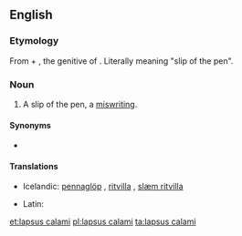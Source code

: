 ==English==

===Etymology===
From {{etyl|la|en}} {{term|lapsus||lang=la|lapse}} + {{term|calami||lang=la|of the [[pen]]}}, the genitive of {{term|calamus|lang=la}}. Literally meaning "slip of the pen".

===Noun===
{{en-noun|head=[[lapsus]] [[calamus|calami]]|?}}

# {{context|formal|lang=en}} A slip of the pen, a [[miswriting]].

====Synonyms====
* {{sense|a slip of the pen}} {{l|en|lapsus plumæ}}

====Translations====
{{trans-top|slip of the pen}}
* Icelandic: [[pennaglöp]] {{n-p}}, [[ritvilla]] {{f}}, [[slæm ritvilla]] {{f}}
{{trans-mid}}
* Latin: {{t-|la|lapsus calami|m}}
{{trans-bottom}}

[[et:lapsus calami]]
[[pl:lapsus calami]]
[[ta:lapsus calami]]